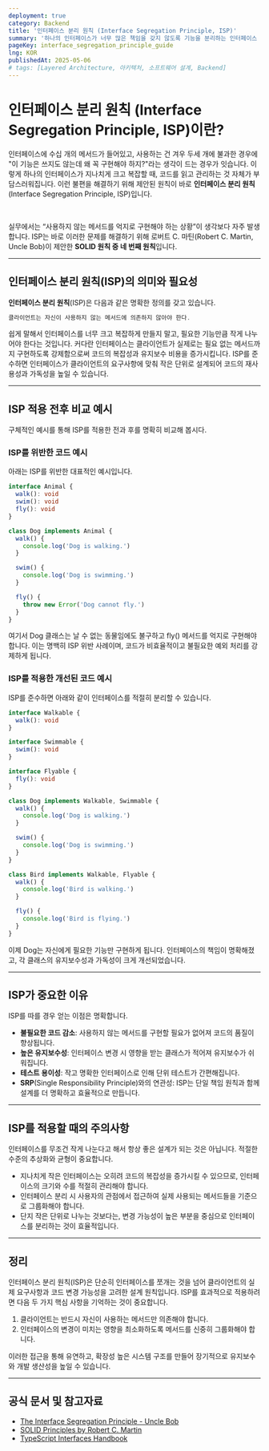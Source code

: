 ```yaml
---
deployment: true
category: Backend
title: '인터페이스 분리 원칙 (Interface Segregation Principle, ISP)'
summary: '하나의 인터페이스가 너무 많은 책임을 갖지 않도록 기능을 분리하는 인터페이스 분리 원칙(ISP)에 대해 자세히 알아봅니다.'
pageKey: interface_segregation_principle_guide
lng: KOR
publishedAt: 2025-05-06
# tags: [Layered Architecture, 아키텍처, 소프트웨어 설계, Backend]
---
```


# 인터페이스 분리 원칙 (Interface Segregation Principle, ISP)이란?

인터페이스에 수십 개의 메서드가 들어있고, 사용하는 건 겨우 두세 개에 불과한 경우에 "이 기능은 쓰지도 않는데 왜 꼭 구현해야 하지?"라는 생각이 드는 경우가 잇습니다. 이렇게 하나의 인터페이스가 지나치게 크고 복잡할 때, 코드를 읽고 관리하는 것 자체가 부담스러워집니다. 이런 불편을 해결하기 위해 제안된 원칙이 바로 **인터페이스 분리 원칙**(Interface Segregation Principle, ISP)입니다.

<br />

실무에서는 “사용하지 않는 메서드를 억지로 구현해야 하는 상황”이 생각보다 자주 발생합니다. ISP는 바로 이러한 문제를 해결하기 위해 로버트 C. 마틴(Robert C. Martin, Uncle Bob)이 제안한 **SOLID 원칙 중 네 번째 원칙**입니다.

---

## 인터페이스 분리 원칙(ISP)의 의미와 필요성

**인터페이스 분리 원칙**(ISP)은 다음과 같은 명확한 정의를 갖고 있습니다.

```javascript showLineNumbers
클라이언트는 자신이 사용하지 않는 메서드에 의존하지 않아야 한다.
```

쉽게 말해서 인터페이스를 너무 크고 복잡하게 만들지 말고, 필요한 기능만큼 작게 나누어야 한다는 것입니다. 커다란 인터페이스는 클라이언트가 실제로는 필요 없는 메서드까지 구현하도록 강제함으로써 코드의 복잡성과 유지보수 비용을 증가시킵니다. ISP를 준수하면 인터페이스가 클라이언트의 요구사항에 맞춰 작은 단위로 설계되어 코드의 재사용성과 가독성을 높일 수 있습니다.

---

## ISP 적용 전후 비교 예시

구체적인 예시를 통해 ISP를 적용한 전과 후를 명확히 비교해 봅시다.

### ISP를 위반한 코드 예시

아래는 ISP를 위반한 대표적인 예시입니다.

```typescript title="ISP" showLineNumbers
interface Animal {
  walk(): void
  swim(): void
  fly(): void
}

class Dog implements Animal {
  walk() {
    console.log('Dog is walking.')
  }

  swim() {
    console.log('Dog is swimming.')
  }

  fly() {
    throw new Error('Dog cannot fly.')
  }
}
```

여기서 <codeline>Dog</codeline> 클래스는 날 수 없는 동물임에도 불구하고 <codeline>fly()</codeline> 메서드를 억지로 구현해야 합니다. 이는 명백히 ISP 위반 사례이며, 코드가 비효율적이고 불필요한 예외 처리를 강제하게 됩니다.

### ISP를 적용한 개선된 코드 예시

ISP를 준수하면 아래와 같이 인터페이스를 적절히 분리할 수 있습니다.

```typescript title="ISP" showLineNumbers
interface Walkable {
  walk(): void
}

interface Swimmable {
  swim(): void
}

interface Flyable {
  fly(): void
}

class Dog implements Walkable, Swimmable {
  walk() {
    console.log('Dog is walking.')
  }

  swim() {
    console.log('Dog is swimming.')
  }
}

class Bird implements Walkable, Flyable {
  walk() {
    console.log('Bird is walking.')
  }

  fly() {
    console.log('Bird is flying.')
  }
}
```

이제 Dog는 자신에게 필요한 기능만 구현하게 됩니다. 인터페이스의 책임이 명확해졌고, 각 클래스의 유지보수성과 가독성이 크게 개선되었습니다.

---

## ISP가 중요한 이유

ISP를 따를 경우 얻는 이점은 명확합니다.

- **불필요한 코드 감소**: 사용하지 않는 메서드를 구현할 필요가 없어져 코드의 품질이 향상됩니다.
- **높은 유지보수성**: 인터페이스 변경 시 영향을 받는 클래스가 적어져 유지보수가 쉬워집니다.
- **테스트 용이성**: 작고 명확한 인터페이스로 인해 단위 테스트가 간편해집니다.
- **SRP**(Single Responsibility Principle)와의 연관성: ISP는 단일 책임 원칙과 함께 설계를 더 명확하고 효율적으로 만듭니다.

---

## ISP를 적용할 때의 주의사항

인터페이스를 무조건 작게 나눈다고 해서 항상 좋은 설계가 되는 것은 아닙니다. 적절한 수준의 추상화와 균형이 중요합니다.

- 지나치게 작은 인터페이스는 오히려 코드의 복잡성을 증가시킬 수 있으므로, 인터페이스의 크기와 수를 적절히 관리해야 합니다.
- 인터페이스 분리 시 사용자의 관점에서 접근하여 실제 사용되는 메서드들을 기준으로 그룹화해야 합니다.
- 단지 작은 단위로 나누는 것보다는, 변경 가능성이 높은 부분을 중심으로 인터페이스를 분리하는 것이 효율적입니다.

---

## 정리

인터페이스 분리 원칙(ISP)은 단순히 인터페이스를 쪼개는 것을 넘어 클라이언트의 실제 요구사항과 코드 변경 가능성을 고려한 설계 원칙입니다. ISP를 효과적으로 적용하려면 다음 두 가지 핵심 사항을 기억하는 것이 중요합니다.

1. 클라이언트는 반드시 자신이 사용하는 메서드만 의존해야 합니다.
2. 인터페이스의 변경이 미치는 영향을 최소화하도록 메서드를 신중히 그룹화해야 합니다.

이러한 접근을 통해 유연하고, 확장성 높은 시스템 구조를 만들어 장기적으로 유지보수와 개발 생산성을 높일 수 있습니다.

---

## 공식 문서 및 참고자료

- [The Interface Segregation Principle - Uncle Bob](https://blog.cleancoder.com/uncle-bob/2020/10/21/TheInterfaceSegregationPrinciple.html)
- [SOLID Principles by Robert C. Martin](https://en.wikipedia.org/wiki/SOLID)
- [TypeScript Interfaces Handbook](https://www.typescriptlang.org/docs/handbook/2/objects.html)

